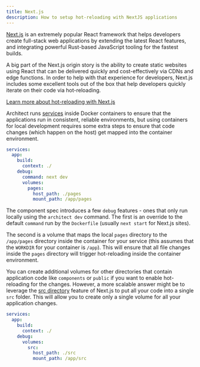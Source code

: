 ```yaml
---
title: Next.js
description: How to setup hot-reloading with NextJS applications
---
```


[Next.js](https://nextjs.org/) is an extremely popular React framework that helps developers create
full-stack web applications by extending the latest React features, and integrating powerful
Rust-based JavaScript tooling for the fastest builds.

A big part of the Next.js origin story is the ability to create static websites using React that can
be delivered quickly and cost-effectively via CDNs and edge functions. In order to help with that
experience for developers, Next.js includes some excellent tools out of the box that help developers
quickly iterate on their code via hot-reloading.

[Learn more about hot-reloading with Next.js](https://nextjs.org/docs/api-reference/cli#development)

Architect runs [services](../../../../docs/02-components/04-services.mdx) inside Docker containers
to ensure that the applications run in consistent, reliable environments, but using containers for
local development requires some extra steps to ensure that code changes (which happen on the host)
get mapped into the container environment.

```yaml architect.yml
services:
  app:
    build:
      context: ./
    debug:
      command: next dev
      volumes:
        pages:
          host_path: ./pages
          mount_path: /app/pages
```

The component spec introduces a few `debug` features - ones that only run locally using the
`architect dev` command. The first is an override to the default `command` run by the `Dockerfile`
(usually `next start` for Next.js sites).

The second is a volume that maps the local `pages` directory to the `/app/pages` directory inside
the container for your service (this assumes that the `WORKDIR` for your container is `/app`). This
will ensure that all file changes inside the `pages` directory will trigger hot-reloading inside the
container environment.

You can create additional volumes for other directories that contain application code like
`components` or `public` if you want to enable hot-reloading for the changes. However, a more
scalable answer might be to leverage the
[src directory](https://nextjs.org/docs/advanced-features/src-directory) feature of Next.js to put
all your code into a single `src` folder. This will allow you to create only a single volume for all
your application changes.

```yaml architect.yml
services:
  app:
    build:
      context: ./
    debug:
      volumes:
        src:
          host_path: ./src
          mount_path: /app/src
```
